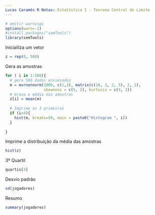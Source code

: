 ```yaml
---
Lucas Caramês R Notas: Estatística I - Teorema Central do Limite
---
```



```r
# omitir warnings
options(warn=-1)
#install.packages("semTools")
library(semTools)
```
Inicialilza um vetor
```r
z = rep(0, 500)
```

Gera as amostras
```r
for ( i in 1:500){
  # gera 500 dados enviesados
  m = mvrnonnorm(1000, c(1,2), matrix(c(10, 2, 2, 5), 2, 2),
                 skewness = c(5, 2), kurtosis = c(3, 3))
  # Grava a média das amostras
  z[i] = mean(m)
  
  # Imprime as 3 primeiras
  if (i<4){
    hist(m, breaks=50, main = paste0("Histogram ", i))
  }
  
}
```
Imprime a distribuição da média das amostras
```r
hist(z)
```

3º Quartil
```r
quartis[4]
```

Desvio padrão
```r
sd(jogadores)
```

Resumo
```r
summary(jogadores)
```



